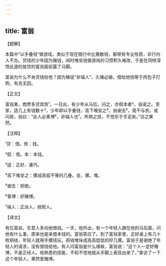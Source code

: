 ```yaml
---
---
---
```

title: 富翁
---




【题解】


本篇中“以手叠钱”做游戏，类似于现在银行中比赛数钱，都带有专业性质，非行内人不办。贷钱的少年因为赌钱，闲时堆垒钱做游戏的习惯积久难改，于是在同样深悟此道的放贷的富翁面前露了马脚。

富翁为什么不肯贷钱给他？因为赌徒“非端人”，久赌必输，借给他钱等于肉包子打狗，有去无回。


【正文】

富翁某，商贾多贷其赀¹。一日出，有少年从马后，问之，亦假本者²。翁诺之。至家，适几上有钱数十³，少年即以手叠钱，高下堆垒之⁴。翁谢去⁵，竟不与赀。或问故，翁曰：“此人必善博⁶，非端人也⁷。所熟之技，不觉形于手足矣。”访之果然。

【注释】


¹贷：借。赀：钱。

²假：借。本：本钱。

³适：正好，凑巧。

⁴高下堆垒之：摞成高低不等的几叠。垒，摞，堆。

⁵谢去：拒绝。

⁶善博：好赌博。

⁷端人：正派人，规矩人。





【译文】


有位富翁，生意人多向他借钱。一天，他外出，有一个年轻人跟在他的马后面，问他有什么事，原来也是来借本钱的。富翁答应了。到了富翁家里，正好桌上有几十枚铜钱，年轻人就用手摞钱玩，把钱堆垛成高高低低的好几摞。富翁于是谢绝了年轻人的请求，没有借钱给他。有人问富翁是什么缘故，富翁说：“这个人一定好赌博，不是正经人。他熟悉的技能，不知不觉地就从手脚上表现出来了。”查访了一下这个年轻人，果然爱赌博。